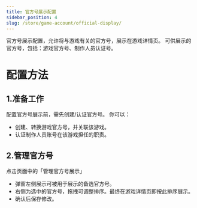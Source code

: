 ```yaml
---
title: 官方号展示配置
sidebar_position: 4
slug: /store/game-account/official-display/
---
```


<head>
  <meta name="robots" content="noindex" />
</head>

官方号展示配置，允许将与游戏有关的官方号，展示在游戏详情页。
可供展示的官方号，包括：游戏官方号、制作人员认证号。


# 配置方法
## 1.准备工作
配置官方号展示前，需先创建/认证官方号。
你可以：
- 创建、转换游戏官方号，并关联该游戏。
- 认证制作人员账号在该游戏担任的职责。

## 2.管理官方号
点击页面中的「管理官方号展示」
- 弹窗左侧展示可被用于展示的备选官方号。
- 右侧为选中的官方号，拖拽可调整排序。最终在游戏详情页即按此排序展示。
- 确认后保存修改。